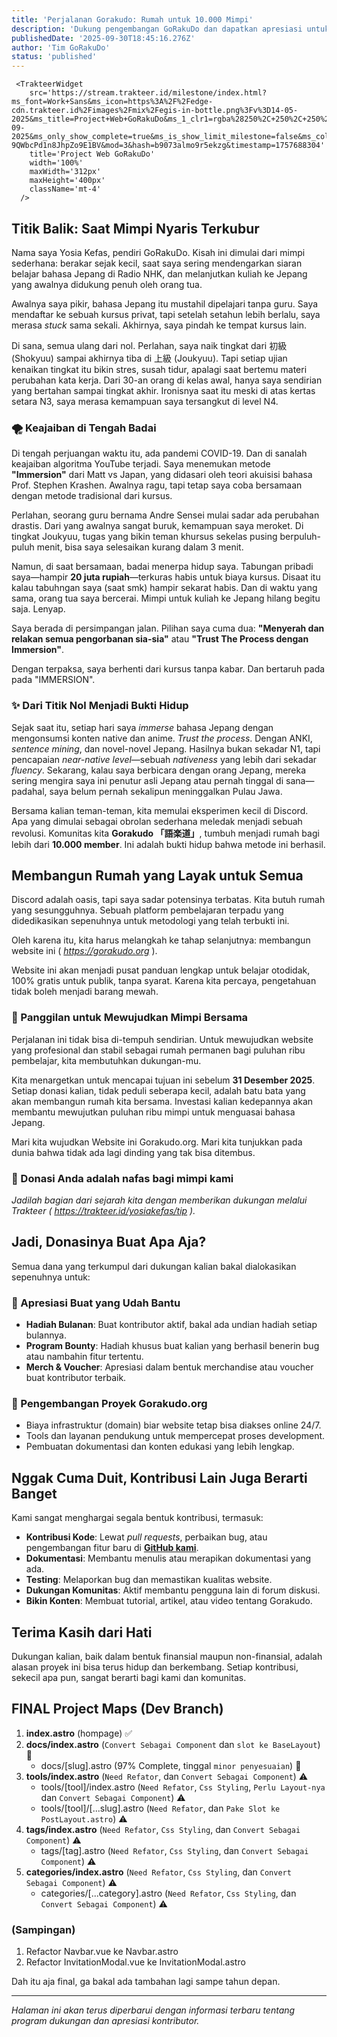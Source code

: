 ```yaml
---
title: 'Perjalanan Gorakudo: Rumah untuk 10.000 Mimpi'
description: 'Dukung pengembangan GoRakuDo dan dapatkan apresiasi untuk kontribusi Anda dalam komunitas open-source ini.'
publishedDate: '2025-09-30T18:45:16.276Z'
author: 'Tim GoRakuDo'
status: 'published'
---
```



     <TrakteerWidget
        src='https://stream.trakteer.id/milestone/index.html?ms_font=Work+Sans&ms_icon=https%3A%2F%2Fedge-cdn.trakteer.id%2Fimages%2Fmix%2Fegis-in-bottle.png%3Fv%3D14-05-2025&ms_title=Project+Web+GoRakuDo&ms_1_clr1=rgba%28250%2C+250%2C+250%2C+0%29&ms_1_clr2=rgba%28103%2C+58%2C+183%2C+1%29&ms_1_clr4=rgba%280%2C+0%2C+0%2C+1%29&ms_1_clr7=rgba%28103%2C+58%2C+183%2C+1%29&ms_1_clr9=rgba%28190%2C+30%2C+45%2C+1%29&ms_sincedate=12-09-2025&ms_only_show_complete=true&ms_is_show_limit_milestone=false&ms_collapse_future_milestone=true&ms_show_total_limit_milestone=3&ms_collapse_complete_milestone=true&key=trstream-9QWbcPd1n8JhpZo9E1BV&mod=3&hash=b9073almo9r5ekzg&timestamp=1757688304'
        title='Project Web GoRakuDo'
        width='100%'
        maxWidth='312px'
        maxHeight='400px'
        className='mt-4'
      />

## Titik Balik: Saat Mimpi Nyaris Terkubur

Nama saya Yosia Kefas, pendiri GoRakuDo. Kisah ini dimulai dari mimpi sederhana: berakar sejak kecil, saat saya sering mendengarkan siaran belajar bahasa Jepang di Radio NHK, dan melanjutkan kuliah ke Jepang yang awalnya didukung penuh oleh orang tua.

Awalnya saya pikir, bahasa Jepang itu mustahil dipelajari tanpa guru. Saya mendaftar ke sebuah kursus privat, tapi setelah setahun lebih berlalu, saya merasa _stuck_ sama sekali. Akhirnya, saya pindah ke tempat kursus lain.

Di sana, semua ulang dari nol. Perlahan, saya naik tingkat dari 初級 (Shokyuu) sampai akhirnya tiba di 上級 (Joukyuu). Tapi setiap ujian kenaikan tingkat itu bikin stres, susah tidur, apalagi saat bertemu materi perubahan kata kerja. Dari 30-an orang di kelas awal, hanya saya sendirian yang bertahan sampai tingkat akhir. Ironisnya saat itu meski di atas kertas setara N3, saya merasa kemampuan saya tersangkut di level N4.

### 🌪️ Keajaiban di Tengah Badai

Di tengah perjuangan waktu itu, ada pandemi COVID-19. Dan di sanalah keajaiban algoritma YouTube terjadi. Saya menemukan metode **"Immersion"** dari Matt vs Japan, yang didasari oleh teori akuisisi bahasa Prof. Stephen Krashen. Awalnya ragu, tapi tetap saya coba bersamaan dengan metode tradisional dari kursus.

Perlahan, seorang guru bernama Andre Sensei mulai sadar ada perubahan drastis. Dari yang awalnya sangat buruk, kemampuan saya meroket. Di tingkat Joukyuu, tugas yang bikin teman khursus sekelas pusing berpuluh-puluh menit, bisa saya selesaikan kurang dalam 3 menit.

Namun, di saat bersamaan, badai menerpa hidup saya. Tabungan pribadi saya—hampir **20 juta rupiah**—terkuras habis untuk biaya kursus. Disaat itu kalau tabuhngan saya (saat smk) hampir sekarat habis. Dan di waktu yang sama, orang tua saya bercerai. Mimpi untuk kuliah ke Jepang hilang begitu saja. Lenyap.

Saya berada di persimpangan jalan. Pilihan saya cuma dua: **"Menyerah dan relakan semua pengorbanan sia-sia"** atau **"Trust The Process dengan Immersion"**.

Dengan terpaksa, saya berhenti dari kursus tanpa kabar. Dan bertaruh pada pada "IMMERSION".

### ✨ Dari Titik Nol Menjadi Bukti Hidup

Sejak saat itu, setiap hari saya _immerse_ bahasa Jepang dengan mengonsumsi konten native dan anime. _Trust the process_. Dengan ANKI, _sentence mining_, dan novel-novel Jepang. Hasilnya bukan sekadar N1, tapi pencapaian _near-native level_—sebuah _nativeness_ yang lebih dari sekadar _fluency_. Sekarang, kalau saya berbicara dengan orang Jepang, mereka sering mengira saya ini penutur asli Jepang atau pernah tinggal di sana—padahal, saya belum pernah sekalipun meninggalkan Pulau Jawa.

Bersama kalian teman-teman, kita memulai eksperimen kecil di Discord. Apa yang dimulai sebagai obrolan sederhana meledak menjadi sebuah revolusi. Komunitas kita **Gorakudo 「語楽道」**, tumbuh menjadi rumah bagi lebih dari **10.000 member**. Ini adalah bukti hidup bahwa metode ini berhasil.

## Membangun Rumah yang Layak untuk Semua

Discord adalah oasis, tapi saya sadar potensinya terbatas. Kita butuh rumah yang sesungguhnya. Sebuah platform pembelajaran terpadu yang didedikasikan sepenuhnya untuk metodologi yang telah terbukti ini.

Oleh karena itu, kita harus melangkah ke tahap selanjutnya: membangun website ini ( *https://gorakudo.org* ).

Website ini akan menjadi pusat panduan lengkap untuk belajar otodidak, 100% gratis untuk publik, tanpa syarat. Karena kita percaya, pengetahuan tidak boleh menjadi barang mewah.

### 🎯 Panggilan untuk Mewujudkan Mimpi Bersama

Perjalanan ini tidak bisa di-tempuh sendirian. Untuk mewujudkan website yang profesional dan stabil sebagai rumah permanen bagi puluhan ribu pembelajar, kita membutuhkan dukungan-mu.

Kita menargetkan untuk mencapai tujuan ini sebelum **31 Desember 2025**. Setiap donasi kalian, tidak peduli seberapa kecil, adalah batu bata yang akan membangun rumah kita bersama. Investasi kalian kedepannya akan membantu mewujutkan puluhan ribu mimpi untuk menguasai bahasa Jepang.

Mari kita wujudkan Website ini Gorakudo.org. Mari kita tunjukkan pada dunia bahwa tidak ada lagi dinding yang tak bisa ditembus.

### 💝 Donasi Anda adalah nafas bagi mimpi kami

_Jadilah bagian dari sejarah kita dengan memberikan dukungan melalui Trakteer ( https://trakteer.id/yosiakefas/tip )._

## Jadi, Donasinya Buat Apa Aja?

Semua dana yang terkumpul dari dukungan kalian bakal dialokasikan sepenuhnya untuk:

### 🎁 Apresiasi Buat yang Udah Bantu

- **Hadiah Bulanan**: Buat kontributor aktif, bakal ada undian hadiah setiap bulannya.
- **Program Bounty**: Hadiah khusus buat kalian yang berhasil benerin bug atau nambahin fitur tertentu.
- **Merch & Voucher**: Apresiasi dalam bentuk merchandise atau voucher buat kontributor terbaik.

### 🚀 Pengembangan Proyek Gorakudo.org

- Biaya infrastruktur (domain) biar website tetap bisa diakses online 24/7.
- Tools dan layanan pendukung untuk mempercepat proses development.
- Pembuatan dokumentasi dan konten edukasi yang lebih lengkap.

## Nggak Cuma Duit, Kontribusi Lain Juga Berarti Banget

Kami sangat menghargai segala bentuk kontribusi, termasuk:

- **Kontribusi Kode**: Lewat _pull requests_, perbaikan bug, atau pengembangan fitur baru di [**GitHub kami**](https://github.com/GoRakuDo/GoRakuDo).
- **Dokumentasi**: Membantu menulis atau merapikan dokumentasi yang ada.
- **Testing**: Melaporkan bug dan memastikan kualitas website.
- **Dukungan Komunitas**: Aktif membantu pengguna lain di forum diskusi.
- **Bikin Konten**: Membuat tutorial, artikel, atau video tentang Gorakudo.

## Terima Kasih dari Hati

Dukungan kalian, baik dalam bentuk finansial maupun non-finansial, adalah alasan proyek ini bisa terus hidup dan berkembang. Setiap kontribusi, sekecil apa pun, sangat berarti bagi kami dan komunitas.

## FINAL Project Maps (Dev Branch)

1. **index.astro** (hompage) ✅
2. **docs/index.astro** (`Convert Sebagai Component` dan `slot ke BaseLayout`) 🔄
   - docs/\[slug\].astro (97% Complete, tinggal `minor penyesuaian`) 🔄
3. **tools/index.astro** (`Need Refator`, dan `Convert Sebagai Component`) ⚠️
   - tools/\[tool\]/index.astro (`Need Refator`, `Css Styling`, `Perlu Layout-nya` dan `Convert Sebagai Component`) ⚠️
   - tools/\[tool\]/\[...slug\].astro (`Need Refator`, dan `Pake Slot ke PostLayout.astro`) ⚠️
4. **tags/index.astro** (`Need Refator`, `Css Styling`, dan `Convert Sebagai Component`) ⚠️
   - tags/\[tag\].astro (`Need Refator`, `Css Styling`, dan `Convert Sebagai Component`) ⚠️
5. **categories/index.astro** (`Need Refator`, `Css Styling`, dan `Convert Sebagai Component`) ⚠️
   - categories/\[...category\].astro (`Need Refator`, `Css Styling`, dan `Convert Sebagai Component`) ⚠️

### (Sampingan)

1. Refactor Navbar.vue ke Navbar.astro
2. Refactor InvitationModal.vue ke InvitationModal.astro

Dah itu aja final, ga bakal ada tambahan lagi sampe tahun depan.

---

_Halaman ini akan terus diperbarui dengan informasi terbaru tentang program dukungan dan apresiasi kontributor._
